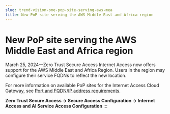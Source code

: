 ```yaml
---
slug: trend-vision-one-pop-site-serving-aws-mea
title: New PoP site serving the AWS Middle East and Africa region
---
```

# New PoP site serving the AWS Middle East and Africa region

March 25, 2024—Zero Trust Secure Access Internet Access now offers support for the AWS Middle East and Africa Region. Users in the region may configure their service FQDNs to reflect the new location.

For more information on available PoP sites for the Internet Access Cloud Gateway, see [Port and FQDN/IP address requirements](port-fqdn-ip-address-requirements.mdx).

**Zero Trust Secure Access → Secure Access Configuration → Internet Access and AI Service Access Configuration**
:::
